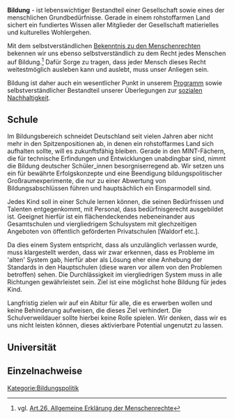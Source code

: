 '''Bildung''' - ist lebenswichtiger Bestandteil einer Gesellschaft sowie eines der menschlichen Grundbedürfnisse. Gerade in einem rohstoffarmen Land sichert ein fundiertes Wissen aller Mitglieder der Gesellschaft matierielles und kulturelles Wohlergehen.

Mit dem selbstverständlichen [[Grundbestimmungen|Bekenntnis zu den Menschenrechten]] bekennen wir uns ebenso selbstverständlich zu dem Recht jedes Menschen auf Bildung.<ref>vgl. [http://www.ohchr.org/EN/UDHR/Documents/UDHR_Translations/ger.pdf Art.26, Allgemeine Erklärung der Menschenrechte]</ref> Dafür Sorge zu tragen, dass jeder Mensch dieses Recht weitestmöglich ausleben kann und auslebt, muss unser Anliegen sein.

Bildung ist daher auch ein wesentlicher Punkt in unserem [[Programm:Program_konkret|Programm]] sowie selbstverständlicher Bestandteil unserer Überlegungen zur [[Soziale Nachhaltigkeit|sozialen Nachhaltigkeit]].

== Schule ==
Im Bildungsbereich schneidet Deutschland seit vielen Jahren aber nicht mehr in den Spitzenpositionen ab, in denen ein rohstoffarmes Land sich aufhalten sollte, will es zukunftsfähig bleiben. Gerade in den MINT-Fächern, die für technische Erfindungen und Entwicklungen unabdingbar sind, nimmt die Bildung deutscher Schüler_innen besorgniserregend ab. Wir setzen uns ein für bewährte Erfolgskonzepte und eine Beendigung bildungspolitischer Großraumexperimente, die nur zu einer Abwertung von Bildungsabschlüssen führen und hauptsächlich ein Einsparmodell sind. 

Jedes Kind soll in einer Schule lernen können, die seinen Bedürfnissen und Talenten entgegenkommt, mit Personal, dass bedürfnisgerecht ausgebildet ist. Geeignet hierfür ist ein flächendeckendes nebeneinander aus Gesamtschulen und viergliedrigem Schulsystem mit glechzeitigen Angeboten von öffentlich geförderten Privatschulen [Waldorf etc.]. 

Da dies einem System entspricht, dass als unzulänglich verlassen wurde, muss klargestellt werden, dass wir zwar erkennen, dass es Probleme im 'alten' System gab, hierfür aber als Lösung eher eine Anhebung der Standards in den Hauptschulen (diese waren vor allem von den Problemen betroffen) sehen. Die Durchlässigkeit im viergliedrigen System muss in alle Richtungen gewährleistet sein. Ziel ist eine möglichst hohe Bildung für jedes Kind.

Langfristig zielen wir auf ein Abitur für alle, die es erwerben wollen und keine Behinderung aufweisen, die dieses Ziel verhindert. Die Schulverweildauer sollte hierbei keine Rolle spielen. Wir denken, dass wir es uns nicht leisten können, dieses aktivierbare Potential ungenutzt zu lassen.

== Universität ==

== Einzelnachweise ==
<references />

[[Kategorie:Bildungspolitik]]
